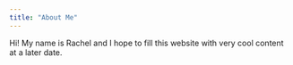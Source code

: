 ```yaml
---
title: "About Me"
---
```


Hi! My name is Rachel and I hope to fill this website with very cool content at a later date.